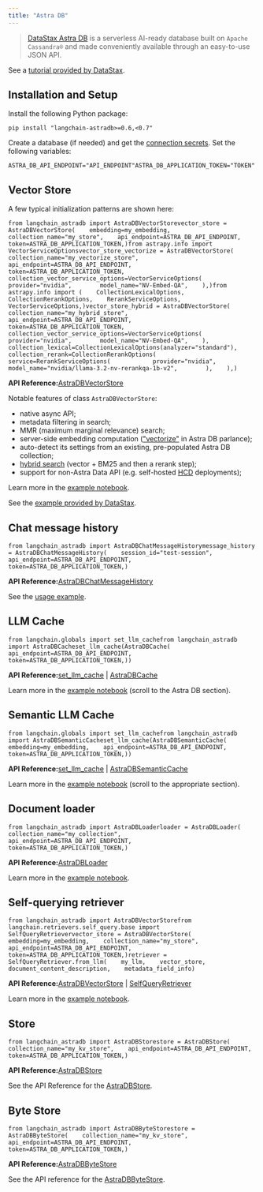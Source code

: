 ```yaml
---
title: "Astra DB"
---
```


> [DataStax Astra DB](https://docs.datastax.com/en/astra-db-serverless/index.html) is a serverless AI-ready database built on `Apache Cassandra®` and made conveniently available through an easy-to-use JSON API.

See a [tutorial provided by DataStax](https://docs.datastax.com/en/astra/astra-db-vector/tutorials/chatbot.html).

## Installation and Setup

Install the following Python package:

```
pip install "langchain-astradb>=0.6,<0.7"
```

Create a database (if needed) and get the [connection secrets](https://docs.datastax.com/en/astra-db-serverless/get-started/quickstart.html#create-a-database-and-store-your-credentials). Set the following variables:

```
ASTRA_DB_API_ENDPOINT="API_ENDPOINT"ASTRA_DB_APPLICATION_TOKEN="TOKEN"
```

## Vector Store

A few typical initialization patterns are shown here:

```
from langchain_astradb import AstraDBVectorStorevector_store = AstraDBVectorStore(    embedding=my_embedding,    collection_name="my_store",    api_endpoint=ASTRA_DB_API_ENDPOINT,    token=ASTRA_DB_APPLICATION_TOKEN,)from astrapy.info import VectorServiceOptionsvector_store_vectorize = AstraDBVectorStore(    collection_name="my_vectorize_store",    api_endpoint=ASTRA_DB_API_ENDPOINT,    token=ASTRA_DB_APPLICATION_TOKEN,    collection_vector_service_options=VectorServiceOptions(        provider="nvidia",        model_name="NV-Embed-QA",    ),)from astrapy.info import (    CollectionLexicalOptions,    CollectionRerankOptions,    RerankServiceOptions,    VectorServiceOptions,)vector_store_hybrid = AstraDBVectorStore(    collection_name="my_hybrid_store",    api_endpoint=ASTRA_DB_API_ENDPOINT,    token=ASTRA_DB_APPLICATION_TOKEN,    collection_vector_service_options=VectorServiceOptions(        provider="nvidia",        model_name="NV-Embed-QA",    ),    collection_lexical=CollectionLexicalOptions(analyzer="standard"),    collection_rerank=CollectionRerankOptions(        service=RerankServiceOptions(            provider="nvidia",            model_name="nvidia/llama-3.2-nv-rerankqa-1b-v2",        ),    ),)
```

**API Reference:**[AstraDBVectorStore](https://python.langchain.com/api_reference/astradb/vectorstores/langchain_astradb.vectorstores.AstraDBVectorStore.html)

Notable features of class `AstraDBVectorStore`:

* native async API;
* metadata filtering in search;
* MMR (maximum marginal relevance) search;
* server-side embedding computation (["vectorize"](https://docs.datastax.com/en/astra-db-serverless/databases/embedding-generation.html) in Astra DB parlance);
* auto-detect its settings from an existing, pre-populated Astra DB collection;
* [hybrid search](https://docs.datastax.com/en/astra-db-serverless/databases/hybrid-search.html#the-hybrid-search-process) (vector + BM25 and then a rerank step);
* support for non-Astra Data API (e.g. self-hosted [HCD](https://docs.datastax.com/en/hyper-converged-database/1.1/get-started/get-started-hcd.html) deployments);

Learn more in the [example notebook](/src/oss/integrations/vectorstores/astradb).

See the [example provided by DataStax](https://docs.datastax.com/en/astra/astra-db-vector/integrations/langchain.html).

## Chat message history

```
from langchain_astradb import AstraDBChatMessageHistorymessage_history = AstraDBChatMessageHistory(    session_id="test-session",    api_endpoint=ASTRA_DB_API_ENDPOINT,    token=ASTRA_DB_APPLICATION_TOKEN,)
```

**API Reference:**[AstraDBChatMessageHistory](https://python.langchain.com/api_reference/astradb/chat_message_histories/langchain_astradb.chat_message_histories.AstraDBChatMessageHistory.html)

See the [usage example](/src/oss/integrations/memory/astradb_chat_message_history/#example).

## LLM Cache

```
from langchain.globals import set_llm_cachefrom langchain_astradb import AstraDBCacheset_llm_cache(AstraDBCache(    api_endpoint=ASTRA_DB_API_ENDPOINT,    token=ASTRA_DB_APPLICATION_TOKEN,))
```

**API Reference:**[set\_llm\_cache](https://python.langchain.com/api_reference/langchain/globals/langchain.globals.set_llm_cache.html) | [AstraDBCache](https://python.langchain.com/api_reference/astradb/cache/langchain_astradb.cache.AstraDBCache.html)

Learn more in the [example notebook](/src/oss/integrations/llm_caching/#astra-db-caches) (scroll to the Astra DB section).

## Semantic LLM Cache

```
from langchain.globals import set_llm_cachefrom langchain_astradb import AstraDBSemanticCacheset_llm_cache(AstraDBSemanticCache(    embedding=my_embedding,    api_endpoint=ASTRA_DB_API_ENDPOINT,    token=ASTRA_DB_APPLICATION_TOKEN,))
```

**API Reference:**[set\_llm\_cache](https://python.langchain.com/api_reference/langchain/globals/langchain.globals.set_llm_cache.html) | [AstraDBSemanticCache](https://python.langchain.com/api_reference/astradb/cache/langchain_astradb.cache.AstraDBSemanticCache.html)

Learn more in the [example notebook](/src/oss/integrations/llm_caching/#astra-db-caches) (scroll to the appropriate section).

## Document loader

```
from langchain_astradb import AstraDBLoaderloader = AstraDBLoader(    collection_name="my_collection",    api_endpoint=ASTRA_DB_API_ENDPOINT,    token=ASTRA_DB_APPLICATION_TOKEN,)
```

**API Reference:**[AstraDBLoader](https://python.langchain.com/api_reference/astradb/document_loaders/langchain_astradb.document_loaders.AstraDBLoader.html)

Learn more in the [example notebook](/src/oss/integrations/document_loaders/astradb).

## Self-querying retriever

```
from langchain_astradb import AstraDBVectorStorefrom langchain.retrievers.self_query.base import SelfQueryRetrievervector_store = AstraDBVectorStore(    embedding=my_embedding,    collection_name="my_store",    api_endpoint=ASTRA_DB_API_ENDPOINT,    token=ASTRA_DB_APPLICATION_TOKEN,)retriever = SelfQueryRetriever.from_llm(    my_llm,    vector_store,    document_content_description,    metadata_field_info)
```

**API Reference:**[AstraDBVectorStore](https://python.langchain.com/api_reference/astradb/vectorstores/langchain_astradb.vectorstores.AstraDBVectorStore.html) | [SelfQueryRetriever](https://python.langchain.com/api_reference/langchain/retrievers/langchain.retrievers.self_query.base.SelfQueryRetriever.html)

Learn more in the [example notebook](/src/oss/integrations/retrievers/self_query/astradb).

## Store

```
from langchain_astradb import AstraDBStorestore = AstraDBStore(    collection_name="my_kv_store",    api_endpoint=ASTRA_DB_API_ENDPOINT,    token=ASTRA_DB_APPLICATION_TOKEN,)
```

**API Reference:**[AstraDBStore](https://python.langchain.com/api_reference/astradb/storage/langchain_astradb.storage.AstraDBStore.html)

See the API Reference for the [AstraDBStore](https://python.langchain.com/api_reference/astradb/storage/langchain_astradb.storage.AstraDBStore.html).

## Byte Store

```
from langchain_astradb import AstraDBByteStorestore = AstraDBByteStore(    collection_name="my_kv_store",    api_endpoint=ASTRA_DB_API_ENDPOINT,    token=ASTRA_DB_APPLICATION_TOKEN,)
```

**API Reference:**[AstraDBByteStore](https://python.langchain.com/api_reference/astradb/storage/langchain_astradb.storage.AstraDBByteStore.html)

See the API reference for the [AstraDBByteStore](https://python.langchain.com/api_reference/astradb/storage/langchain_astradb.storage.AstraDBByteStore.html).
